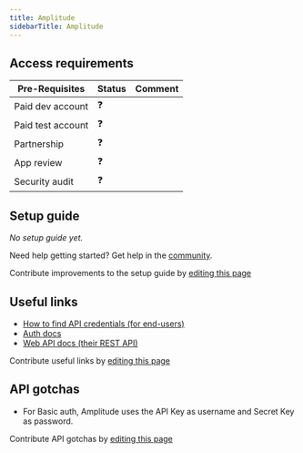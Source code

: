 ```yaml
---
title: Amplitude
sidebarTitle: Amplitude
---
```



<Overview />
<PreBuiltTooling />
<PreBuiltUseCases />

## Access requirements
| Pre-Requisites | Status | Comment|
| - | - | - |
| Paid dev account | ❓ |  |
| Paid test account | ❓ |  |
| Partnership | ❓ | |
| App review | ❓ |  |
| Security audit | ❓ | |


## Setup guide

_No setup guide yet._

<Tip>Need help getting started? Get help in the [community](https://nango.dev/slack).</Tip>

<Note>Contribute improvements to the setup guide by [editing this page](https://github.com/nangohq/nango/tree/master/docs/integrations/all/amplitude.mdx)</Note>


## Useful links

-   [How to find API credentials (for end-users)](https://www.docs.developers.amplitude.com/analytics/find-api-credentials/)
-   [Auth docs](https://www.docs.developers.amplitude.com/analytics/apis/export-api/#authorization)
-   [Web API docs (their REST API)](https://www.docs.developers.amplitude.com/documentation-home/)

<Note>Contribute useful links by [editing this page](https://github.com/nangohq/nango/tree/master/docs/integrations/all/amplitude.mdx)</Note>

## API gotchas

- For Basic auth, Amplitude uses the API Key as username and Secret Key as password.

<Note>Contribute API gotchas by [editing this page](https://github.com/nangohq/nango/tree/master/docs/integrations/all/amplitude.mdx)</Note>
